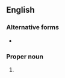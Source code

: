 {{also|eccles|Eccles}}
==English==

===Alternative forms===
* {{l|en|Eccl.}}

===Proper noun===
{{en-proper noun}}

# {{abbreviation of|en|Ecclesiastes}}